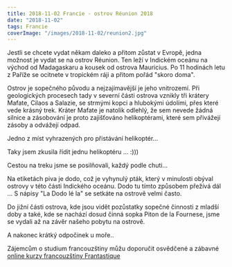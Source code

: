```yaml
---
title: 2018-11-02 Francie - ostrov Réunion 2018
date: "2018-11-02"
tags: Francie
coverImage: "/images/2018-11-02/reunion2.jpg"
---
```


<CustomImage
  src="/images/2018-11-02/reunion2.jpg"
  alt="Francie - ostrov Réunion 2018"
  size="horizontalLarge"
/>

Jestli se chcete vydat někam daleko a přitom zůstat v Evropě, jedna možnost je vydat se na ostrov Réunion. Ten leží v Indickém oceánu na východ od Madagaskaru a kousek od ostrova Mauricius. Po 11 hodinách letu z Paříže se ocitnete v tropickém ráji a přitom pořád "skoro doma".

<CustomImage
  src="/images/2018-11-02/reunion1.jpg"
  alt="Francie - ostrov Réunion 2018"
  size="horizontalLarge"
/>

Ostrov je sopečného původu a nejzajímavější je jeho vnitrozemí. Při geologických procesech tady v severní části ostrova vznikly tři krátery Mafate, Cilaos a Salazie, se strmými kopci a hlubokými údolími, přes které vede krásný trek. Kráter Mafate je natolik odlehlý, že sem nevede žádná silnice a zásobování je proto zajišťováno helikoptérami, které sem přivážejí zásoby a odvážejí odpad.

Jedno z míst vyhrazených pro přistávání helikoptér...

<CustomImage
  src="/images/2018-11-02/reunion7.jpg"
  alt="Francie - ostrov Réunion 2018"
  size="horizontalLarge"
/>

Taky jsem zkusila řídit jednu helikoptéru ... :)))

<div className="md:flex justify-between">
  <CustomImage
    src="/images/2018-11-02/reunion4.jpg"
    alt="Francie - ostrov Réunion 2018"
    size="horizontalSmall"
  />
  <CustomImage
    src="/images/2018-11-02/reunion3.jpg"
    alt="Francie - ostrov Réunion 2018"
    size="horizontalSmall"
    className="mr-1"
  />
</div>

<CustomImage
  src="/images/2018-11-02/reunion5.jpg"
  alt="Francie - ostrov Réunion 2018"
  size="horizontalLarge"
/>

<CustomImage
  src="/images/2018-11-02/reunion8.jpg"
  alt="Francie - ostrov Réunion 2018"
  size="horizontalLarge"
/>

<CustomImage
  src="/images/2018-11-02/reunion9.jpg"
  alt="Francie - ostrov Réunion 2018"
  size="horizontalLarge"
/>

Cestou na treku jsme se posilňovali, každý podle chuti...

<CustomImage
  src="/images/2018-11-02/reunion6.jpg"
  alt="Francie - ostrov Réunion 2018"
  size="horizontalLarge"
/>

Na etiketách piva je dodo, což je vyhynulý pták, který v minulosti obýval ostrovy v této části Indického oceánu. Dodo tu tímto způsobem přežívá dál ... S nápisy "La Dodo lé la" se setkáte na ostrově velmi často.

<CustomImage
  src="/images/2018-11-02/reunion26.jpg"
  alt="Francie - ostrov Réunion 2018"
  size="horizontalLarge"
/>

Do jižní části ostrova, kde jsou vidět pozůstatky sopečné činnosti z mladší doby a také, kde se nachází dosud činná sopka Piton de la Fournese, jsme se vydali až na závěr našeho pobytu na ostrově.

<CustomImage
  src="/images/2018-11-02/reunion24.jpg"
  alt="Francie - ostrov Réunion 2018"
  size="horizontalLarge"
/>

<CustomImage
  src="/images/2018-11-02/reunion13.jpg"
  alt="Francie - ostrov Réunion 2018"
  size="horizontalLarge"
/>

<CustomImage
  src="/images/2018-11-02/reunion14.jpg"
  alt="Francie - ostrov Réunion 2018"
  size="horizontalLarge"
/>

<CustomImage
  src="/images/2018-11-02/reunion15.jpg"
  alt="Francie - ostrov Réunion 2018"
  size="horizontalLarge"
/>

<CustomImage
  src="/images/2018-11-02/reunion16.jpg"
  alt="Francie - ostrov Réunion 2018"
  size="horizontalLarge"
/>

<CustomImage
  src="/images/2018-11-02/reunion17.jpg"
  alt="Francie - ostrov Réunion 2018"
  size="horizontalLarge"
/>

A nakonec krátký odpočinek u moře..

<CustomImage
  src="/images/2018-11-02/reunion11.jpg"
  alt="Francie - ostrov Réunion 2018"
  size="horizontalLarge"
/>

<CustomImage
  src="/images/2018-11-02/reunion10.jpg"
  alt="Francie - ostrov Réunion 2018"
  size="horizontalLarge"
/>

<CustomImage
  src="/images/2018-11-02/reunion12.jpg"
  alt="Francie - ostrov Réunion 2018"
  size="horizontalLarge"
/>

<CustomImage
  src="/images/2018-11-02/reunion18.jpg"
  alt="Francie - ostrov Réunion 2018"
  size="horizontalLarge"
/>

<CustomImage
  src="/images/2018-11-02/reunion19.jpg"
  alt="Francie - ostrov Réunion 2018"
  size="horizontalLarge"
/>

<CustomImage
  src="/images/2018-11-02/reunion20.jpg"
  alt="Francie - ostrov Réunion 2018"
  size="horizontalLarge"
/>

<CustomImage
  src="/images/2018-11-02/reunion21.jpg"
  alt="Francie - ostrov Réunion 2018"
  size="horizontalLarge"
/>

<CustomImage
  src="/images/2018-11-02/reunion22.jpg"
  alt="Francie - ostrov Réunion 2018"
  size="horizontalLarge"
/>

<CustomImage
  src="/images/2018-11-02/reunion23.jpg"
  alt="Francie - ostrov Réunion 2018"
  size="horizontalLarge"
/>

Zájemcům o studium francouzštiny můžu doporučit osvědčené a zábavné [online kurzy francouzštiny Frantastique](https://www.frantastique.com/r/referral/R8YR5CF)
